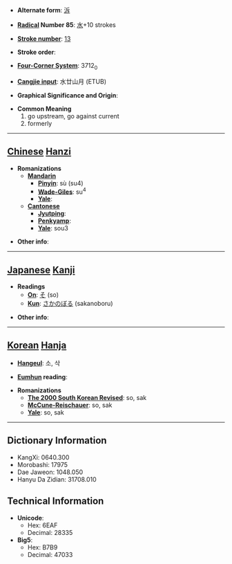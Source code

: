 * '''Alternate form''': [[泝]]

* '''[[Wiktionary:Chinese radical index| Radical]] Number 85''': [[Wiktionary:Chinese radical index 水|水]]+10 strokes

* '''[[Wiktionary:Chinese total strokes index|Stroke number]]''': [[Wiktionary:Chinese total strokes index 13|13]]

* '''Stroke order''': 

* '''[[Wiktionary:Chinese four corner index|Four-Corner System]]''': 3712<sub>0</sub>

* '''[[Wiktionary:Chinese Cangjie index|Cangjie input]]''': 水廿山月 (ETUB)

* '''Graphical Significance and Origin''': 

* '''Common Meaning'''
*#go upstream, go against current
*# formerly


----

== [[Chinese]] [[Hanzi]] ==

* '''Romanizations'''
** '''[[Mandarin]]'''
*** '''[[Pinyin]]''': sù (su4)
*** '''[[Wade-Giles]]''': su<sup>4</sup>
*** '''[[Yale]]''': 
** '''[[Cantonese]]'''
*** '''[[Jyutping]]''':
*** '''[[Penkyamp]]''': 
*** '''[[Yale]]''': sou3

* '''Other info''': 

----

== [[Japanese]] [[Kanji]] ==

* '''Readings'''
** '''[[On]]''': [[そ]] (so)
** '''[[Kun]]''': [[さかのぼる]] (sakanoboru)

* '''Other info''':  

----

== [[Korean]] [[Hanja]] ==

* '''[[Hangeul]]''': 소, 삭

* '''[[Eumhun]] reading''': 

* '''Romanizations'''
** '''[[The 2000 South Korean Revised Romanization|The 2000 South Korean Revised]]''': so, sak
** '''[[McCune-Reischauer]]''': so, sak
** '''[[Yale]]''': so, sak

----

== Dictionary Information ==

* KangXi: 0640.300
* Morobashi: 17975
* Dae Jaweon: 1048.050
* Hanyu Da Zidian: 31708.010

== Technical Information ==

* '''Unicode''':
** Hex: 6EAF
** Decimal: 28335
* '''Big5''':
** Hex: B7B9
** Decimal: 47033